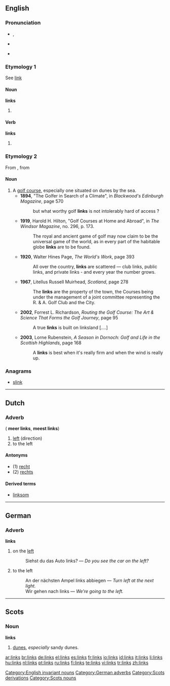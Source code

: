 ==English==

===Pronunciation===
* {{a|UK}} {{IPA|/lɪŋks/}}, {{SAMPA|/lINks/}}
* {{audio|en-us-links.ogg|Audio (US)}}
*: {{rhymes|ɪŋks}}
* {{homophones|lynx}}

===Etymology 1===
See [[link]]

====Noun====
'''links'''

# {{plural of|[[link]]}}

====Verb====
'''links'''

# {{third-person singular of|[[link]]}}

===Etymology 2===
From {{etyl|sco|en}} {{term|link||lang=sco|sandy, rolling ground near seashore}}, from {{etyl|ang|en}} {{term|hlinc||lang=ang|rising ground}}

====Noun====
{{en-noun|links}}

# A [[golf course]], especially one situated on dunes by the sea.
#* '''1894''', "The Golfer in Search of a Climate", in ''Blackwood's Edinburgh Magazine'', page 570
#*: but what worthy golf '''links''' is not intolerably hard of access ?
#* '''1919''', Harold H. Hilton, "Golf Courses at Home and Abroad", in ''The Windsor Magazine'', no. 296, p. 173.
#*: The royal and ancient game of golf may now claim to be the universal game of the world, as in every part of the habitable globe '''links''' are to be found.
#* '''1920''', Walter Hines Page, ''The World's Work'', page 393
#*: All over the country, '''links''' are scattered — club links, public links, and private links - and every year the number grows.
#* '''1967''', Litellus Russell Muirhead, ''Scotland'', page 278
#*: The '''links''' are the property of the town, the Courses being under the management of a joint committee representing the R. & A. Golf Club and the City.
#* '''2002''', Forrest L. Richardson, ''Routing the Golf Course: The Art & Science That Forms the Golf Journey'', page 95
#*: A true '''links''' is built on linksland [....]
#* '''2003''', Lorne Rubenstein, ''A Season in Dornoch: Golf and Life in the Scottish Highlands'', page 168
#*: A '''links''' is best when it's really firm and when the wind is really up.
{{rft|can this word refer to more than one golf course?}}

===Anagrams===
* [[slink]]

[[Category:English invariant nouns]]

----

==Dutch==

===Adverb===
{{infl|nl|adverb}} ({{compar}} '''meer links''', {{superl}} '''meest links''')

# [[left]] (direction)
# to the left

====Antonyms====
* (1) [[recht]]
* (2) [[rechts]]

====Derived terms====
* [[linksom]]

{{nl-attention}}

----

==German==

===Adverb===
'''links'''

# on the [[left]]
#: Siehst du das Auto links? &mdash; ''Do you see the car on the left?''
# to the left
#: An der nächsten Ampel links abbiegen &mdash; ''Turn left at the next light.''
#: Wir gehen nach links &mdash; ''We’re going to the left.''

[[Category:German adverbs]]
[[Category:Scots derivations]]

----

==Scots==

===Noun===
'''links'''

# [[dunes]], ''especially'' sandy dunes.

[[Category:Scots nouns]]

[[ar:links]]
[[br:links]]
[[de:links]]
[[el:links]]
[[es:links]]
[[fr:links]]
[[io:links]]
[[id:links]]
[[it:links]]
[[li:links]]
[[hu:links]]
[[nl:links]]
[[pt:links]]
[[ru:links]]
[[fi:links]]
[[te:links]]
[[vi:links]]
[[tr:links]]
[[zh:links]]